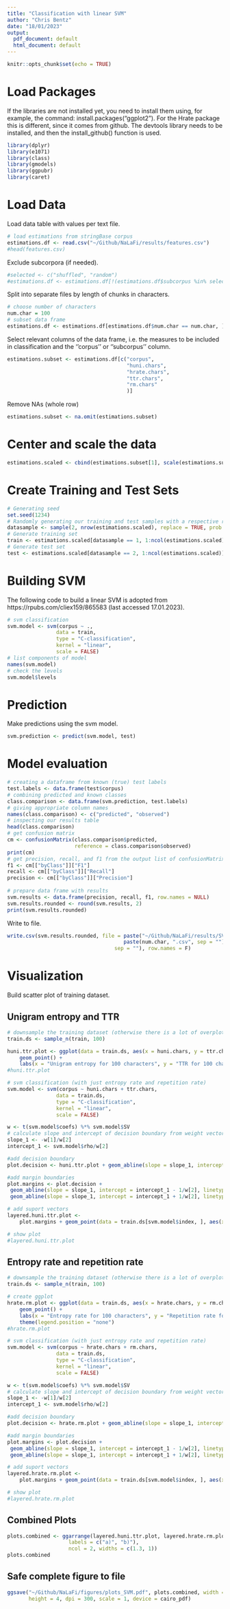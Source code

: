 ```yaml
---
title: "Classification with linear SVM"
author: "Chris Bentz"
date: "18/01/2023"
output:
  pdf_document: default
  html_document: default
---
```


```r
knitr::opts_chunk$set(echo = TRUE)
```

# Load Packages
If the libraries are not installed yet, you need to install them using, for example, the command: install.packages("ggplot2"). For the Hrate package this is different, since it comes from github. The devtools library needs to be installed, and then the install_github() function is used.
```r
library(dplyr)
library(e1071)
library(class)
library(gmodels)
library(ggpubr)
library(caret)
```

# Load Data
Load data table with values per text file. 
```r
# load estimations from stringBase corpus
estimations.df <- read.csv("~/Github/NaLaFi/results/features.csv")
#head(features.csv)
```

Exclude subcorpora (if needed).
```r
#selected <- c("shuffled", "random")
#estimations.df <- estimations.df[!(estimations.df$subcorpus %in% selected), ]
```

Split into separate files by length of chunks in characters.
```r
# choose number of characters
num.char = 100
# subset data frame
estimations.df <- estimations.df[estimations.df$num.char == num.char, ]
```

Select relevant columns of the data frame, i.e. the measures to be included in classification and the ''corpus'' or ''subcorpus'' column.
```r
estimations.subset <- estimations.df[c("corpus",
                                       "huni.chars", 
                                       "hrate.chars", 
                                       "ttr.chars", 
                                       "rm.chars"
                                       )]
```

Remove NAs (whole row)
```r
estimations.subset <- na.omit(estimations.subset)
```

# Center and scale the data
```r
estimations.scaled <- cbind(estimations.subset[1], scale(estimations.subset[2:ncol(estimations.subset)]))
```

# Create Training and Test Sets
```r
# Generating seed
set.seed(1234)
# Randomly generating our training and test samples with a respective ratio of 2/3 and 1/3
datasample <- sample(2, nrow(estimations.scaled), replace = TRUE, prob = c(0.67, 0.33))
# Generate training set
train <- estimations.scaled[datasample == 1, 1:ncol(estimations.scaled)]
# Generate test set 
test <- estimations.scaled[datasample == 2, 1:ncol(estimations.scaled)]
```

# Building SVM
The following code to build a linear SVM is adopted from https://rpubs.com/cliex159/865583 (last accessed 17.01.2023).
```r
# svm classification
svm.model <- svm(corpus ~ ., 
                data = train, 
                type = "C-classification", 
                kernel = "linear", 
                scale = FALSE)
# list components of model
names(svm.model)
# check the levels
svm.model$levels
```

# Prediction
Make predictions using the svm model.
```r
svm.prediction <- predict(svm.model, test)
```

# Model evaluation
```r
# creating a dataframe from known (true) test labels
test.labels <- data.frame(test$corpus)
# combining predicted and known classes
class.comparison <- data.frame(svm.prediction, test.labels)
# giving appropriate column names
names(class.comparison) <- c("predicted", "observed")
# inspecting our results table
head(class.comparison)
# get confusion matrix
cm <- confusionMatrix(class.comparison$predicted, 
                      reference = class.comparison$observed)
print(cm)
# get precision, recall, and f1 from the output list of confusionMatrix()
f1 <- cm[["byClass"]]["F1"]
recall <- cm[["byClass"]]["Recall"]
precision <- cm[["byClass"]]["Precision"]
  
# prepare data frame with results
svm.results <- data.frame(precision, recall, f1, row.names = NULL)
svm.results.rounded <- round(svm.results, 2)
print(svm.results.rounded)
```

Write to file.
```r
write.csv(svm.results.rounded, file = paste("~/Github/NaLaFi/results/SVM/results_SVM_", 
                                      paste(num.char, ".csv", sep = ""), 
                                   sep = ""), row.names = F)
```

# Visualization
Build scatter plot of training dataset.

## Unigram entropy and TTR
```r
# downsample the training dataset (otherwise there is a lot of overplotting)
train.ds <- sample_n(train, 100)

huni.ttr.plot <- ggplot(data = train.ds, aes(x = huni.chars, y = ttr.chars, color = corpus)) + 
    geom_point() +
    labs(x = "Unigram entropy for 100 characters", y = "TTR for 100 characters") 
#huni.ttr.plot

# svm classification (with just entropy rate and repetition rate)
svm.model <- svm(corpus ~ huni.chars + ttr.chars, 
                data = train.ds, 
                type = "C-classification", 
                kernel = "linear", 
                scale = FALSE)

w <- t(svm.model$coefs) %*% svm.model$SV
# calculate slope and intercept of decision boundary from weight vector and svm model
slope_1 <- -w[1]/w[2]
intercept_1 <- svm.model$rho/w[2]

#add decision boundary 
plot.decision <- huni.ttr.plot + geom_abline(slope = slope_1, intercept = intercept_1) 

#add margin boundaries
plot.margins <- plot.decision + 
 geom_abline(slope = slope_1, intercept = intercept_1 - 1/w[2], linetype = "dashed")+
 geom_abline(slope = slope_1, intercept = intercept_1 + 1/w[2], linetype = "dashed")

# add suport vectors
layered.huni.ttr.plot <- 
    plot.margins + geom_point(data = train.ds[svm.model$index, ], aes(x = huni.chars, y = ttr.chars), color = "purple", size = 4, alpha = 0.3)

# show plot
#layered.huni.ttr.plot
```

## Entropy rate and repetition rate
```r
# downsample the training dataset (otherwise there is a lot of overplotting)
train.ds <- sample_n(train, 100)

# create ggplot
hrate.rm.plot <- ggplot(data = train.ds, aes(x = hrate.chars, y = rm.chars, color = corpus)) + 
    geom_point() +
    labs(x = "Entropy rate for 100 characters", y = "Repetition rate for 100 characters") +
    theme(legend.position = "none")
#hrate.rm.plot

# svm classification (with just entropy rate and repetition rate)
svm.model <- svm(corpus ~ hrate.chars + rm.chars, 
                data = train.ds, 
                type = "C-classification", 
                kernel = "linear", 
                scale = FALSE)

w <- t(svm.model$coefs) %*% svm.model$SV
# calculate slope and intercept of decision boundary from weight vector and svm model
slope_1 <- -w[1]/w[2]
intercept_1 <- svm.model$rho/w[2]

#add decision boundary 
plot.decision <- hrate.rm.plot + geom_abline(slope = slope_1, intercept = intercept_1) 

#add margin boundaries
plot.margins <- plot.decision + 
 geom_abline(slope = slope_1, intercept = intercept_1 - 1/w[2], linetype = "dashed")+
 geom_abline(slope = slope_1, intercept = intercept_1 + 1/w[2], linetype = "dashed")

# add suport vectors
layered.hrate.rm.plot <- 
    plot.margins + geom_point(data = train.ds[svm.model$index, ], aes(x = hrate.chars, y = rm.chars), color = "purple", size = 4, alpha = 0.3)

# show plot
#layered.hrate.rm.plot
```

## Combined Plots
```r
plots.combined <- ggarrange(layered.huni.ttr.plot, layered.hrate.rm.plot,
                    labels = c("a)", "b)"),
                    ncol = 2, widths = c(1.3, 1))
plots.combined
```

## Safe complete figure to file
```r
ggsave("~/Github/NaLaFi/figures/plots_SVM.pdf", plots.combined, width = 10, 
       height = 4, dpi = 300, scale = 1, device = cairo_pdf)
```
